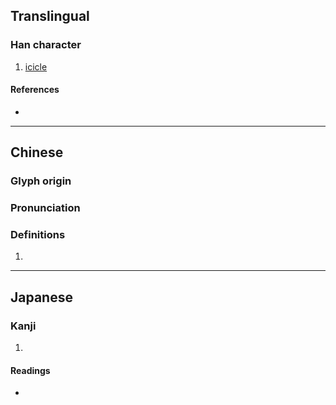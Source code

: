 {{character info/new}}
==Translingual==
{{Han simplified forms|凙|𪞚|𪞝|ex=true}}

===Han character===
{{Han char|rn=15|rad=冫|as=13|sn=15|four=|canj=IMWLJ|ids=⿰冫睪}}

# [[icicle]]

====References====
* {{Han ref|kx=0133.410|dkj=01715|dj=0298.220|hdz=10301.090|uh=51D9|ud=20953}}

----

==Chinese==
{{zh-forms|s=𪞝|alt=𪞚}}

===Glyph origin===
{{Han etym}}

===Pronunciation===
{{zh-pron
|m=duó
|c=dau1
|h=pfs=
|md=
|mn=
|w=
|mc=y
|oc=y
|cat=
}}

===Definitions===
{{zh-hanzi}}

# {{rfdef|zh}}

----

==Japanese==
{{ja-kanji forms|𪞚|凙}}
===Kanji===
{{ja-kanji|grade=|rs=冫13|shin=𪞚}}
# {{rfdef|ja|sort=冫13}}

====Readings====
* {{ja-readings|on=[[たく]] (taku), [[だく]] (daku), [[じゃく]] (jaku)|kun=[[つらら]] (tsurara)}}